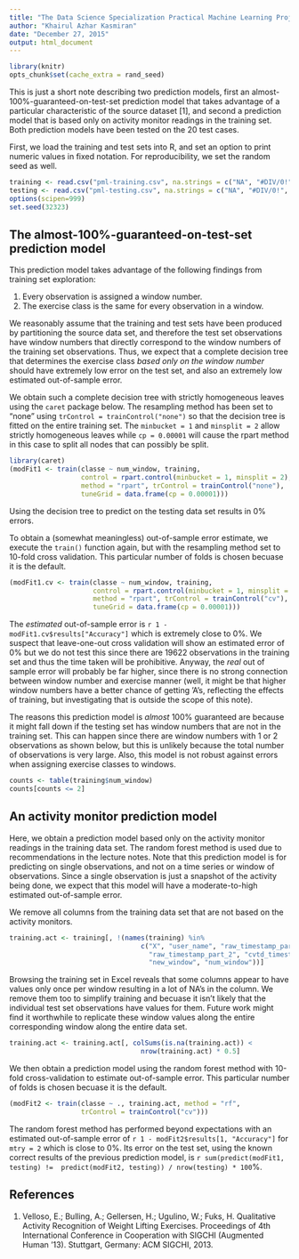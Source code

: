 ```yaml
---
title: "The Data Science Specialization Practical Machine Learning Project"
author: "Khairul Azhar Kasmiran"
date: "December 27, 2015"
output: html_document
---
```


```r
library(knitr)
opts_chunk$set(cache_extra = rand_seed)
```

This is just a short note describing two prediction models, first an 
almost-100%-guaranteed-on-test-set prediction model that takes advantage of a 
particular characteristic of the source dataset [1], and second a prediction 
model that is based only on activity monitor readings in the training set. Both
prediction models have been tested on the 20 test cases.

First, we load the training and test sets into R, and set an option to print
numeric values in fixed notation. For reproducibility, we set the random seed
as well.

```r
training <- read.csv("pml-training.csv", na.strings = c("NA", "#DIV/0!", ""))
testing <- read.csv("pml-testing.csv", na.strings = c("NA", "#DIV/0!", ""))
options(scipen=999)
set.seed(32323)
```

## The almost-100%-guaranteed-on-test-set prediction model

This prediction model takes advantage of the following findings from training 
set exploration:

 1. Every observation is assigned a window number.
 1. The exercise class is the same for every observation in a window.

We reasonably assume that the training and test sets have been produced by 
partitioning the source data set, and therefore the test set observations have 
window numbers that directly correspond to the window numbers of the training 
set observations. Thus, we expect that a complete decision tree that determines 
the exercise class *based only on the window number* should have extremely low 
error on the test set, and also an extremely low estimated out-of-sample error.

We obtain such a complete decision tree with strictly homogeneous leaves using
the `caret` package below. The resampling method has been set to "none" using
`trControl = trainControl("none")` so that the decision tree is fitted on the
entire training set. The `minbucket = 1` and `minsplit = 2` allow strictly
homogeneous leaves while `cp = 0.00001` will cause the rpart method in this case
to split all nodes that can possibly be split.

```r
library(caret)
(modFit1 <- train(classe ~ num_window, training,
                  control = rpart.control(minbucket = 1, minsplit = 2),
                  method = "rpart", trControl = trainControl("none"),
                  tuneGrid = data.frame(cp = 0.00001)))
```

Using the decision tree to predict on the testing data set results in 0% errors.

To obtain a (somewhat meaningless) out-of-sample error estimate, we execute the
`train()` function again, but with the resampling method set to 10-fold cross
validation. This particular number of folds is chosen becuase it is the default.

```r
(modFit1.cv <- train(classe ~ num_window, training,
                     control = rpart.control(minbucket = 1, minsplit = 2),
                     method = "rpart", trControl = trainControl("cv"),
                     tuneGrid = data.frame(cp = 0.00001)))
```

The *estimated* out-of-sample error is `r 1 - modFit1.cv$results["Accuracy"]`
which is extremely close to 0%. We suspect that leave-one-out cross validation
will show an estimated error of 0% but we do not test this since there are 19622
observations in the training set and thus the time taken will be prohibitive.
Anyway, the *real* out of sample error will probably be far higher, since there
is no strong connection between window number and exercise manner (well, it
might be that higher window numbers have a better chance of getting 'A's,
reflecting the effects of training, but investigating that is outside the scope
of this note).

The reasons this prediction model is *almost* 100% guaranteed are because it
might fall down if the testing set has window numbers that are not in the
training set. This can happen since there are window numbers with 1 or 2
observations as shown below, but this is unlikely because the total number of
observations is very large. Also, this model is not robust against errors when
assigning exercise classes to windows.

```r
counts <- table(training$num_window)
counts[counts <= 2]
```

## An activity monitor prediction model

Here, we obtain a prediction model based only on the activity monitor readings 
in the training data set. The random forest method is used due to 
recommendations in the lecture notes. Note that this prediction model is for
predicting on single observations, and not on a time series or window of
observations. Since a single observation is just a snapshot of the activity
being done, we expect that this model will have a moderate-to-high estimated
out-of-sample error.

We remove all columns from the training data set that are not based on the
activity monitors.

```r
training.act <- training[, !(names(training) %in%
                                 c("X", "user_name", "raw_timestamp_part_1",
                                   "raw_timestamp_part_2", "cvtd_timestamp",
                                   "new_window", "num_window"))]
```

Browsing the training set in Excel reveals that some columns appear to have 
values only once per window resulting in a lot of NA's in the column. We remove 
them too to simplify training and becuase it isn't likely that the individual 
test set observations have values for them. Future work might find it worthwhile
to replicate these window values along the entire corresponding window along the 
entire data set.

```r
training.act <- training.act[, colSums(is.na(training.act)) <
                                 nrow(training.act) * 0.5]
```

We then obtain a prediction model using the random forest method with 10-fold 
cross-validation to estimate out-of-sample error. This particular number of
folds is chosen becuase it is the default.

```r
(modFit2 <- train(classe ~ ., training.act, method = "rf",
                  trControl = trainControl("cv")))
```

The random forest method has performed beyond expectations with an estimated 
out-of-sample error of `r 1 - modFit2$results[1, "Accuracy"]` for `mtry = 2` 
which is close to 0%. Its error on the test set, using the known correct results
of the previous prediction model, is `r sum(predict(modFit1, testing) != 
predict(modFit2, testing)) / nrow(testing) * 100`%.

## References

 1. Velloso, E.; Bulling, A.; Gellersen, H.; Ugulino, W.; Fuks, H. Qualitative
 Activity Recognition of Weight Lifting Exercises. Proceedings of 4th
 International Conference in Cooperation with SIGCHI (Augmented Human '13).
 Stuttgart, Germany: ACM SIGCHI, 2013.
